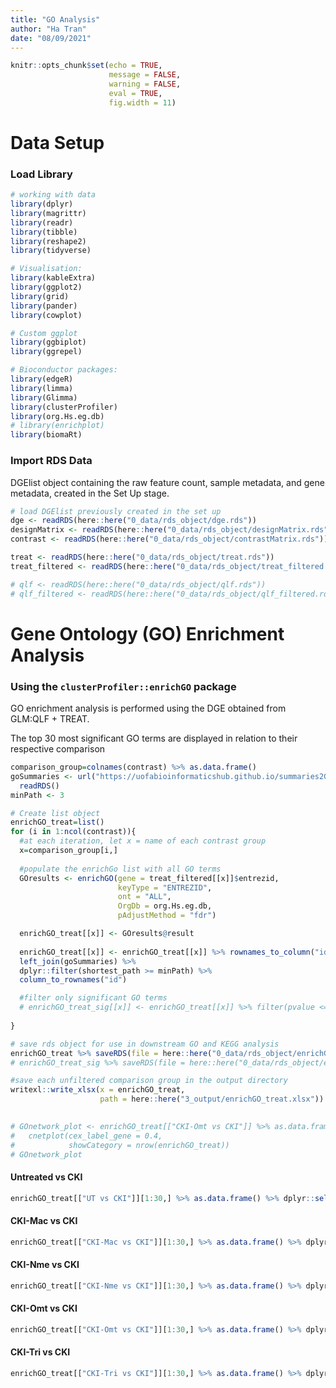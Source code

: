 ---
title: "GO Analysis"
author: "Ha Tran"
date: "08/09/2021"
---

```{r setup, include=FALSE}
knitr::opts_chunk$set(echo = TRUE,
                      message = FALSE,
                      warning = FALSE,
                      eval = TRUE,
                      fig.width = 11)
```

# Data Setup

### Load Library
```{r load libraries}
# working with data
library(dplyr)
library(magrittr)
library(readr)
library(tibble)
library(reshape2)
library(tidyverse)

# Visualisation:
library(kableExtra)
library(ggplot2)
library(grid)
library(pander)
library(cowplot)

# Custom ggplot 
library(ggbiplot)
library(ggrepel)

# Bioconductor packages:
library(edgeR)
library(limma)
library(Glimma)
library(clusterProfiler)
library(org.Hs.eg.db)
# library(enrichplot)
library(biomaRt)

```


### Import RDS Data

DGElist object containing the raw feature count, sample metadata, and gene metadata, created in the Set Up stage. 

```{r importData}
# load DGElist previously created in the set up
dge <- readRDS(here::here("0_data/rds_object/dge.rds"))
designMatrix <- readRDS(here::here("0_data/rds_object/designMatrix.rds"))
contrast <- readRDS(here::here("0_data/rds_object/contrastMatrix.rds"))

treat <- readRDS(here::here("0_data/rds_object/treat.rds"))
treat_filtered <- readRDS(here::here("0_data/rds_object/treat_filtered.rds"))

# qlf <- readRDS(here::here("0_data/rds_object/qlf.rds"))
# qlf_filtered <- readRDS(here::here("0_data/rds_object/qlf_filtered.rds"))
```

# Gene Ontology (GO) Enrichment Analysis

### Using the `clusterProfiler::enrichGO` package {.tabset}

GO enrichment analysis is performed using the DGE obtained from GLM:QLF + TREAT.

The top 30 most significant GO terms are displayed in relation to their respective comparison

```{r treat_enrichGO}
comparison_group=colnames(contrast) %>% as.data.frame()
goSummaries <- url("https://uofabioinformaticshub.github.io/summaries2GO/data/goSummaries.RDS") %>%
  readRDS() 
minPath <- 3

# Create list object
enrichGO_treat=list()
for (i in 1:ncol(contrast)){
  #at each iteration, let x = name of each contrast group
  x=comparison_group[i,]
  
  #populate the enrichGo list with all GO terms
  GOresults <- enrichGO(gene = treat_filtered[[x]]$entrezid,
                        keyType = "ENTREZID",
                        ont = "ALL",
                        OrgDb = org.Hs.eg.db,
                        pAdjustMethod = "fdr")

  enrichGO_treat[[x]] <- GOresults@result
  
  enrichGO_treat[[x]] <- enrichGO_treat[[x]] %>% rownames_to_column("id") %>%
  left_join(goSummaries) %>%
  dplyr::filter(shortest_path >= minPath) %>%
  column_to_rownames("id")

  #filter only significant GO terms
  # enrichGO_treat_sig[[x]] <- enrichGO_treat[[x]] %>% filter(pvalue <= 0.05)
  
}

# save rds object for use in downstream GO and KEGG analysis
enrichGO_treat %>% saveRDS(file = here::here("0_data/rds_object/enrichGO_treat.rds"))
# enrichGO_treat_sig %>% saveRDS(file = here::here("0_data/rds_object/enrichGO_treat_filtered.rds"))

#save each unfiltered comparison group in the output directory
writexl::write_xlsx(x = enrichGO_treat,
                    path = here::here("3_output/enrichGO_treat.xlsx"))
  

# GOnetwork_plot <- enrichGO_treat[["CKI-Omt vs CKI"]] %>% as.data.frame() %>%
#   cnetplot(cex_label_gene = 0.4,
#            showCategory = nrow(enrichGO_treat))
# GOnetwork_plot

```

#### Untreated vs CKI

```{r}
enrichGO_treat[["UT vs CKI"]][1:30,] %>% as.data.frame() %>% dplyr::select(-c("ID", "shortest_path", "longest_path", "terminal_node", "ontology")) %>% kable() %>% kable_styling(bootstrap_options = c("striped", "hover")) %>% scroll_box(height="600px")
```

#### CKI-Mac vs CKI

```{r}
enrichGO_treat[["CKI-Mac vs CKI"]][1:30,] %>% as.data.frame() %>% dplyr::select(-c("ID", "shortest_path", "longest_path", "terminal_node", "ontology")) %>% kable() %>% kable_styling(bootstrap_options = c("striped", "hover")) %>% scroll_box(height="600px")
```

#### CKI-Nme vs CKI

```{r}
enrichGO_treat[["CKI-Nme vs CKI"]][1:30,] %>% as.data.frame() %>% dplyr::select(-c("ID", "shortest_path", "longest_path", "terminal_node", "ontology")) %>% kable() %>% kable_styling(bootstrap_options = c("striped", "hover")) %>% scroll_box(height="600px")
```

#### CKI-Omt vs CKI

```{r}
enrichGO_treat[["CKI-Omt vs CKI"]][1:30,] %>% as.data.frame() %>% dplyr::select(-c("ID", "shortest_path", "longest_path", "terminal_node", "ontology")) %>% kable() %>% kable_styling(bootstrap_options = c("striped", "hover")) %>% scroll_box(height="600px")
```

#### CKI-Tri vs CKI

```{r}
enrichGO_treat[["CKI-Tri vs CKI"]][1:30,] %>% as.data.frame() %>% dplyr::select(-c("ID", "shortest_path", "longest_path", "terminal_node", "ontology")) %>% kable() %>% kable_styling(bootstrap_options = c("striped", "hover")) %>% scroll_box(height="600px")
```




